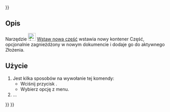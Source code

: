 <languages/>
{{UnfinishedDocu{{#translation:}}}}

{{Docnav/pl
|[[Assembly_InsertLink/pl|Wstaw komponent]]
|[[Assembly_SolveAssembly/pl|Rozwiąż złożenie]]
|[[Assembly_Workbench/pl|środowisko pracy Złożenie]]
|IconL=Assembly_InsertLink.svg
|IconR=Assembly_SolveAssembly.svg
|IconC=Workbench_Assembly.svg
}}

<div class="mw-translate-fuzzy">
{{GuiCommand/pl
|Name=Assembly InsertNewPart
|Name/pl=Złożenie: Wstaw nową część
|MenuLocation=Złożenie → Wstaw nową część
|Workbenches=[[Assembly_Workbench/pl|Złożenie]]
|Shortcut=
|Version=1.1
|SeeAlso=
}}
</div>

<span id="Description"></span>
==Opis==

Narzędzie [[Image:Assembly_InsertNewPart.svg|24px]] [[Assembly_InsertNewPart/pl|Wstaw nową część]] wstawia nowy kontener Część, opcjonalnie zagnieżdżony w nowym dokumencie i dodaje go do aktywnego Złożenia.

<span id="Usage"></span>
==Użycie==

<div class="mw-translate-fuzzy">
# Jest kilka sposobów na wywołanie tej komendy:
#* Wciśnij przycisk {{Button|[[Image:Assembly_InsertNewPart.svg|16px]] [[Assembly_InsertNewPart/pl|Wstaw nową część]]}}.
#* Wybierz opcję {{MenuCommand|Złożenie → [[Image:Assembly_InsertNewPart.svg|16px]] Wstaw nową część}} z menu.
# ...
</div>


{{Docnav/pl
|[[Assembly_InsertLink/pl|Wstaw komponent]]
|[[Assembly_SolveAssembly/pl|Rozwiąż złożenie]]
|[[Assembly_Workbench/pl|środowisko pracy Złożenie]]
|IconL=Assembly_InsertLink.svg
|IconR=Assembly_SolveAssembly.svg
|IconC=Workbench_Assembly.svg
}}

{{Assembly_Tools_navi{{#translation:}}}}
{{Userdocnavi{{#translation:}}}}